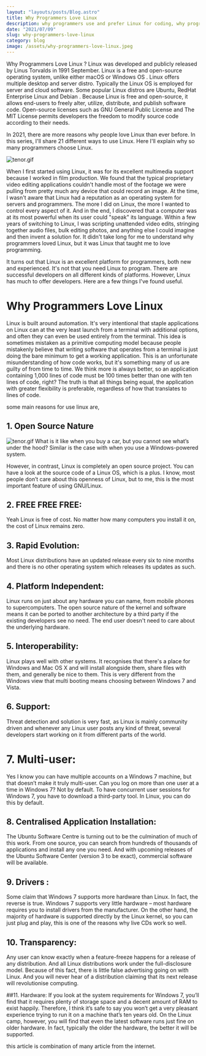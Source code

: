 ```yaml
---
layout: "layouts/posts/Blog.astro"
title: Why Programmers Love Linux
description: why programmers use and prefer Linux for coding, why programmer love linux and choose Linux OS as there primary OS
date: "2021/07/09"
slug: why-programmers-love-linux
category: blog
image: /assets/why-programmers-love-linux.jpeg
---
```



Why Programmers Love Linux ? Linux was developed and publicly released by Linus Torvalds in 1991 September. Linux is a free and open-source operating system, unlike either macOS or Windows OS . Linux offers multiple desktop and server distro. Typically the Linux OS is employed for server and cloud software. Some popular Linux distros are Ubuntu, RedHat Enterprise Linux and Debian . Because Linux is free and open-source, it allows end-users to freely alter, utilize, distribute, and publish software code. Open-source licenses such as GNU General Public License and The MIT License permits developers the freedom to modify source code according to their needs.

In 2021, there are more reasons why people love Linux than ever before. In this series, I'll share 21 different ways to use Linux. Here I'll explain why so many programmers choose Linux.

![tenor.gif](/assets/5S3x-ybIa.gif)

When I first started using Linux, it was for its excellent multimedia support because I worked in film production. We found that the typical proprietary video editing applications couldn't handle most of the footage we were pulling from pretty much any device that could record an image. At the time, I wasn't aware that Linux had a reputation as an operating system for servers and programmers. The more I did on Linux, the more I wanted to control every aspect of it. And in the end, I discovered that a computer was at its most powerful when its user could "speak" its language. Within a few years of switching to Linux, I was scripting unattended video edits, stringing together audio files, bulk editing photos, and anything else I could imagine and then invent a solution for. It didn't take long for me to understand why programmers loved Linux, but it was Linux that taught me to love programming.

It turns out that Linux is an excellent platform for programmers, both new and experienced. It's not that you need Linux to program. There are successful developers on all different kinds of platforms. However, Linux has much to offer developers. Here are a few things I've found useful.

# Why Programmers Love Linux

Linux is built around automation. It's very intentional that staple applications on Linux can at the very least launch from a terminal with additional options, and often they can even be used entirely from the terminal. This idea is sometimes mistaken as a primitive computing model because people mistakenly believe that writing software that operates from a terminal is just doing the bare minimum to get a working application. This is an unfortunate misunderstanding of how code works, but it's something many of us are guilty of from time to time. We think more is always better, so an application containing 1,000 lines of code must be 100 times better than one with ten lines of code, right? The truth is that all things being equal, the application with greater flexibility is preferable, regardless of how that translates to lines of code.

some main reasons for use linux are,

## 1. Open Source Nature

![tenor.gif](/assets/KoyS_gSnp.gif)
What is it like when you buy a car, but you cannot see what’s under the hood? Similar is the case with when you use a Windows-powered system.

However, in contrast, Linux is completely an open source project. You can have a look at the source code of a Linux OS, which is a plus.
I know, most people don’t care about this openness of Linux, but to me, this is the most important feature of using GNU/Linux.

## 2. FREE FREE FREE:

Yeah Linux is free of cost. No matter how many computers you install it on, the cost of Linux remains zero.

## 3. Rapid Evolution:

Most Linux distributions have an updated release every six to nine months and there is no other operating system which releases its updates as such.

## 4. Platform Independent:

Linux runs on just about any hardware you can name, from mobile phones to supercomputers. The open source nature of the kernel and software means it can be ported to another architecture by a third party if the existing developers see no need. The end user doesn't need to care about the underlying hardware.

## 5. Interoperability:

Linux plays well with other systems. It recognises that there's a place for Windows and Mac OS X and will install alongside them, share files with them, and generally be nice to them. This is very different from the Windows view that multi booting means choosing between Windows 7 and Vista.

## 6. Support:

Threat detection and solution is very fast, as Linux is mainly community driven and whenever any Linux user posts any kind of threat, several developers start working on it from different parts of the world.

# 7. Multi-user:

Yes I know you can have multiple accounts on a Windows 7 machine, but that doesn’t make it truly multi-user. Can you log on more than one user at a time in Windows 7? Not by default. To have concurrent user sessions for Windows 7, you have to download a third-party tool. In Linux, you can do this by default.

## 8. Centralised Application Installation:

The Ubuntu Software Centre is turning out to be the culmination of much of this work. From one source, you can search from hundreds of thousands of applications and install any one you need. And with upcoming releases of the Ubuntu Software Center (version 3 to be exact), commercial software will be available.

## 9. Drivers :

Some claim that Windows 7 supports more hardware than Linux. In fact, the reverse is true. Windows 7 supports very little hardware – most hardware requires you to install drivers from the manufacturer.
On the other hand, the majority of hardware is supported directly by the Linux kernel, so you can just plug and play, this is one of the reasons why live CDs work so well.

## 10. Transparency:

Any user can know exactly when a feature-freeze happens for a release of any distribution. And all Linux distributions work under the full-disclosure model. Because of this fact, there is little false advertising going on with Linux. And you will never hear of a distribution claiming that its next release will revolutionise computing.

##11. Hardware:
If you look at the system requirements for Windows 7, you’ll find that it requires plenty of storage space and a decent amount of RAM to exist happily. Therefore, I think it’s safe to say you won’t get a very pleasant experience trying to run it on a machine that’s ten years old. On the Linux camp, however, you will find that even the latest software runs just fine on older hardware. In fact, typically the older the hardware, the better it will be supported.

this article is combination of many article from the internet.
